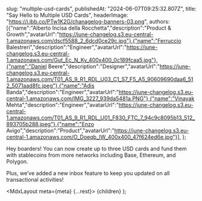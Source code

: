 

  slug: "multiple-usd-cards",
  publishedAt: "2024-06-07T09:25:32.807Z",
  title: "Say Hello to Multiple USD Cards",
  headerImage: "https://i.ibb.co/PTw1K2G/chanagelog-banners-03.png",
  authors: [{"name":"Alberto Incisa della Rocchetta","description":"Product & Growth","avatarUrl":"https://june-changelog.s3.eu-central-1.amazonaws.com/dscf5588_2_6dcd0ce29c.jpg"},{"name":"Ferruccio Balestreri","description":"Engineer","avatarUrl":"https://june-changelog.s3.eu-central-1.amazonaws.com/Gut_Ec_N_Ky_400x400_0c189fcaa5.jpg"},{"name":"Daniel Beere","description":"Designer","avatarUrl":"https://june-changelog.s3.eu-central-1.amazonaws.com/T01_AS_9_R1_RDL_U03_C1_S7_F5_A5_90609690daa6_512_5071aad8fc.jpeg"},{"name":"Adis Banda","description":"Engineer","avatarUrl":"https://june-changelog.s3.eu-central-1.amazonaws.com/IMG_3227_939da5481a.PNG"},{"name":"Vinayak Mehta","description":"Engineer","avatarUrl":"https://june-changelog.s3.eu-central-1.amazonaws.com/T01_AS_9_R1_RDL_U01_F830_FTC_7_94c9c8095b13_512_893705b288.jpeg"},{"name":"Enzo Avigo","description":"Product","avatarUrl":"https://june-changelog.s3.eu-central-1.amazonaws.com/O_Doeqb_IW_400x400_47f624ed6e.jpg"}],
};

Hey boarders! You can now create up to three USD cards and fund them with stablecoins from more networks including Base, Ethereum, and Polygon.

Plus, we’ve added a new inbox feature to keep you updated on all transactional activities!


  <MdxLayout meta={meta} {...rest}>
    {children}
  </MdxLayout>
);
